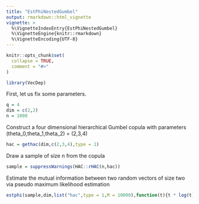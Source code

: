 ```yaml
---
title: "EstPhiNestedGumbel"
output: rmarkdown::html_vignette
vignette: >
  %\VignetteIndexEntry{EstPhiNestedGumbel}
  %\VignetteEngine{knitr::rmarkdown}
  %\VignetteEncoding{UTF-8}
---
```


```r
knitr::opts_chunk$set(
  collapse = TRUE,
  comment = "#>"
)
```

```r
library(VecDep)
```

First, let us fix some parameters.
```r

q = 4
dim = c(2,2)
n = 1000

```

Construct a four dimensional hierarchical Gumbel copula
with parameters (theta_0,theta_1,theta_2) = (2,3,4)
```r

hac = gethac(dim,c(2,3,4),type = 1)

```

Draw a sample of size n from the copula
```r

sample = suppressWarnings(HAC::rHAC(n,hac))


```

Estimate the mutual information between two random vectors of size two
via pseudo maximum likelihood estimation

```r

estphi(sample,dim,list("hac",type = 1,M = 10000),function(t){t * log(t)})

```
